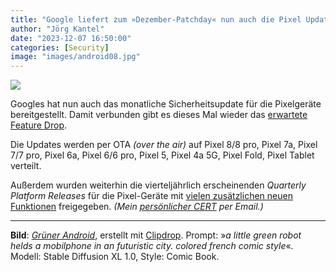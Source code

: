 ```yaml
---
title: "Google liefert zum »Dezember-Patchday« nun auch die Pixel Updates nach"
author: "Jörg Kantel"
date: "2023-12-07 16:50:00"
categories: [Security]
image: "images/android08.jpg"
---
```


[![](images/android08-b.jpg)](https://www.flickr.com/photos/schockwellenreiter/53376838177/)

Googles hat nun auch das monatliche Sicherheitsupdate für die Pixelgeräte bereitgestellt. Damit verbunden gibt es dieses Mal wieder das [erwartete Feature Drop](https://source.android.com/docs/security/bulletin/pixel/2023-12-01?hl=de). 

Die Updates werden per OTA *(over the air)* auf  Pixel 8/8 pro, Pixel 7a, Pixel 7/7 pro, Pixel 6a, Pixel 6/6 pro, Pixel 5, Pixel 4a 5G, Pixel Fold, Pixel Tablet verteilt.  


Außerdem wurden weiterhin die vierteljährlich erscheinenden *Quarterly Platform Releases* für die Pixel-Geräte mit [vielen zusätzlichen neuen Funktionen](https://www.googlewatchblog.de/2023/12/pixel-feature-drop-nov23/) freigegeben. *(Mein [persönlicher CERT](http://www.gwdg.de/~mreiman1/) per Email.)*

---

**Bild**: *[Grüner Android](https://www.flickr.com/photos/schockwellenreiter/53376838177/)*, erstellt mit [Clipdrop](https://clipdrop.co/stable-diffusion). Prompt: »*a little green robot helds a mobilphone in an futuristic city. colored french comic style*«. Modell: Stable Diffusion XL&nbsp;1.0, Style: Comic Book.

